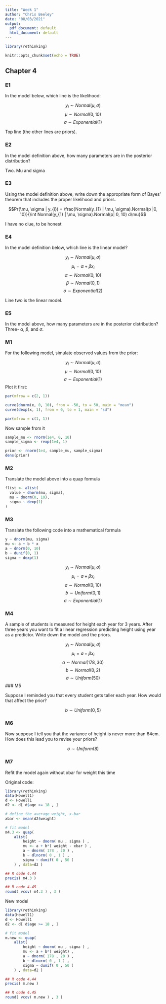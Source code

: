 ```yaml
---
title: "Week 1"
author: "Chris Beeley"
date: "08/03/2021"
output:
  pdf_document: default
  html_document: default
---
```

  
```r

library(rethinking)

knitr::opts_chunk$set(echo = TRUE)

```

## Chapter 4

### E1

In the model below, which line is the likelihood:

$$y_{i} \sim Normal(\mu, \sigma)$$
$$\mu \sim Normal(0, 10)$$
$$\sigma \sim Exponential(1)$$

Top line (the other lines are priors).

### E2

In the model definition above, how many parameters are in the posterior distribution?

Two. Mu and sigma

### E3

Using the model definition above, write down the appropriate form of Bayes' theorem that includes the proper likelihood and priors.

$$Pr(\mu, \sigma | y_{i}) = \frac{Normal(y_{1} | \mu, \sigma).Normal(p |0, 10)}{\int Normal(y_{1} | \mu, \sigma).Normal(p| 0, 10) d\mu}$$

I have no clue, to be honest

### E4

In the model definition below, which line is the linear model?

$$y_{i} \sim Normal(\mu, \sigma)$$
$$\mu_{i} = \alpha + \beta x_{i}$$
$$\alpha \sim Normal(0, 10)$$
$$\beta \sim Normal(0, 1)$$
$$\sigma \sim Exponential(2)$$

Line two is the linear model.

### E5

In the model above, how many parameters are in the posterior distribution? Three- $\alpha$, $\beta$, and $\sigma$.

### M1

For the following model, simulate observed values from the prior:

$$y_{i} \sim Normal(\mu, \sigma)$$
$$\mu \sim Normal(0, 10)$$
$$\sigma \sim Exponential(1)$$
Plot it first: 

```r

par(mfrow = c(2, 1))

curve(dnorm(x, 0, 10), from = -50, to = 50, main = "mean")
curve(dexp(x, 1), from = 0, to = 1, main = "sd")

par(mfrow = c(1, 1))
```

Now sample from it

```r

sample_mu <- rnorm(1e4, 0, 10)
sample_sigma <- rexp(1e4, 1)

prior <- rnorm(1e4, sample_mu, sample_sigma)
dens(prior)

```

### M2

Translate the model above into a quap formula

```r

flist <- alist(
  value ~ dnorm(mu, sigma),
  mu ~ dnorm(0, 10),
  sigma ~ dexp(1)
)

```

### M3

Translate the following code into a mathematical formula

```r

y ~ dnorm(mu, sigma)
mu <- a + b * x
a ~ dnorm(0, 10)
b ~ dunif(0, 1)
sigma ~ dexp(1)

```

$$y_{i} \sim Normal(\mu, \sigma)$$
$$\mu_{i} = a + \beta x_{i}$$
$$a \sim Normal(0, 10)$$
$$b \sim Uniform(0, 1)$$
$$\sigma \sim Exponential(1)$$

### M4

A sample of students is measured for height each year for 3 years. After three years you want to fit a linear regression predicting height using year as a predictor. Write down the model and the priors.

$$y_{i} \sim Normal(\mu, \sigma)$$
$$\mu_{i} = a + \beta x_{i}$$
$$a \sim Normal(178, 30)$$
$$b \sim Normal(0, 2)$$
$$\sigma \sim Uniform(50)$$
### M5

Suppose I reminded you that every student gets taller each year. How would that affect the prior?

$$b \sim Uniform(0, 5)$$

### M6 

Now suppose I tell you that the variance of height is never more than 64cm. How does this lead you to revise your priors?

$$\sigma \sim Uniform(8)$$

### M7

Refit the model again without xbar for weight this time

Original code:

```r

library(rethinking)
data(Howell1)
d <- Howell1
d2 <- d[ d$age >= 18 , ]

# define the average weight, x-bar
xbar <- mean(d2$weight)

# fit model
m4.3 <- quap(
    alist(
        height ~ dnorm( mu , sigma ) ,
        mu <- a + b*( weight - xbar ) ,
        a ~ dnorm( 178 , 20 ) ,
        b ~ dlnorm( 0 , 1 ) ,
        sigma ~ dunif( 0 , 50 )
    ) , data=d2 )

## R code 4.44
precis( m4.3 )

## R code 4.45
round( vcov( m4.3 ) , 3 )
```

New model

```r

library(rethinking)
data(Howell1)
d <- Howell1
d2 <- d[ d$age >= 18 , ]

# fit model
m.new <- quap(
    alist(
        height ~ dnorm( mu , sigma ) ,
        mu <- a + b*( weight) ,
        a ~ dnorm( 178 , 20 ) ,
        b ~ dlnorm( 0 , 1 ) ,
        sigma ~ dunif( 0 , 50 )
    ) , data=d2 )

## R code 4.44
precis( m.new )

## R code 4.45
round( vcov( m.new ) , 3 )

```

